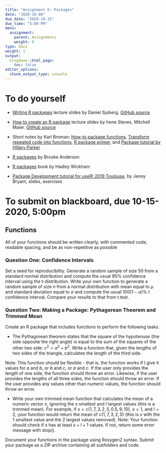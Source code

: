 ```yaml
---
title: "Assignment 6: Packages"
date: "2020-10-08"
due_date: "2020-10-15"
due_time: "5:00 PM"
menu:
  assignment:
    parent: Assignments
    weight: 6
type: docs
weight: 1
output:
  blogdown::html_page:
    toc: false
editor_options: 
  chunk_output_type: console
---
```


# To do yourself

- [Writing R packages](http://www.danieldsjoberg.com/writing-R-packages/#1) lecture slides by Daniel Sjoberg. [GitHub source](https://github.com/ddsjoberg/writing-R-packages)

- [How to create an R package](https://isteves.github.io/r-pkg-intro/Presentation.html#/) lecture slides by Irene Steves, Mitchell Maier. [GitHub source](https://github.com/isteves/r-pkg-intro)

- Short notes by Karl Broman: [How-to package functions](http://kbroman.org/steps2rr/pages/packages.html), [Transform repeated code into functions](http://kbroman.org/steps2rr/pages/functions.html), [R package primer](http://kbroman.org/pkg_primer/), and [Package tutorial by Hillary Parker](https://hilaryparker.com/2014/04/29/writing-an-r-package-from-scratch/) 

- [R packages](https://geanders.github.io/RProgrammingForResearch/reproducible-research-3.html) by Brooke Anderson

- [R packages](http://r-pkgs.had.co.nz/) book by Hadley Wickham

- [Package Development tutorial for useR! 2019 Toulouse](https://github.com/jennybc/pkg-dev-tutorial), by Jenny Bryant, slides, exercises

# To submit on blackboard, due 10-15-2020, 5:00pm

## Functions
All of your functions should be written clearly, with commented code, readable spacing, and be as non-repetitive as possible 

### Question One: Confidence Intervals
Set a seed for reproducibility. Generate a random sample of size $50$ from a standard normal distribution and compute the usual $95\%$ confidence interval using the t-distribution. Write your own function to generate a random sample of size $n$ from a normal distribution with mean equal to $\mu$ and standard deviation equal to $\sigma$ and compute the usual $100(1−\alpha)\%$ t confidence interval. Compare your results to that from t.test.

### Question Two: Making a Package: Pythagorean Theorem and Trimmed Mean
Create an R package that includes functions to perform the following tasks.

- The Pythagorean theorem states that the square of the hypotenuse (the side opposite the right angle) is equal to the sum of the squares of the other two side: $c^2=a^2+b^2$. Write a function that, given the lengths of two sides of the triangle, calculates the length of the third side.

Note: This function should be flexible - that is, the function works if I give it values for $a$ and $b$, or $b$ and $c$, or $a$ and $c$. If the user only provides the length of one side, the function should throw an error. Likewise, if the user provides the lengths of all three sides, the function should throw an error. If the user provides any values other than numeric values, the function should throw an error.

- Write your own trimmed mean function that calculates the mean of a numeric vector $x$, ignoring the $s$ smallest and $l$ largest values (this is a trimmed mean). For example, if $x=c(1,7,3,2,5,0.5,9,10)$, $s=1$, and $l=2$, your function would return the mean of $c(1,7,3,2,5)$ (this is $x$ with the $1$ smallest value and the $2$ largest values removed). Note: Your function should check if $x$ has at least $s+l+1$ values. If not, return some error message with stop().

Document your functions in the package using Roxygen2 syntax. Submit your package as a ZIP archive containing all subfolders and code.